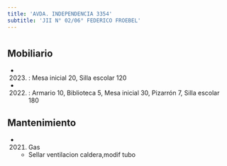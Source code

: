 ```yaml
---
title: 'AVDA. INDEPENDENCIA 3354'
subtitle: 'JII N° 02/06° FEDERICO FROEBEL'
---
```


#


## Mobiliario

*  (2023) : Mesa inicial 20, Silla escolar 120 

*  (2022) : Armario 10, Biblioteca 5, Mesa inicial 30, Pizarrón 7, Silla escolar 180 





## Mantenimiento

*  (2021) Gas 
    + Sellar ventilacion caldera,modif tubo



